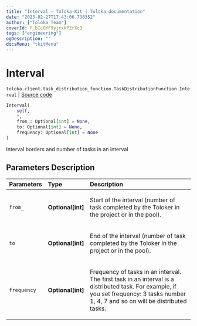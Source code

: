 ```yaml
---
title: "Interval — Toloka-Kit | Toloka documentation"
date: "2023-02-27T17:43:06.738352"
author: ["Toloka Team"]
coverId: F_bIcOYF9yjrxkPZrXc3
tags: ["engineering"]
ogDescription: ""
docsMenu: "tkitMenu"
---
```


# Interval
`toloka.client.task_distribution_function.TaskDistributionFunction.Interval` | [Source code](https://github.com/Toloka/toloka-kit/blob/v1.1.4/src/client/task_distribution_function.py#L36)

```python
Interval(
    self,
    *,
    from_: Optional[int] = None,
    to: Optional[int] = None,
    frequency: Optional[int] = None
)
```

Interval borders and number of tasks in an interval

## Parameters Description

| Parameters | Type | Description |
| :----------| :----| :-----------|
`from_`|**Optional\[int\]**|<p>Start of the interval (number of task completed by the Toloker in the project or in the pool).</p>
`to`|**Optional\[int\]**|<p>End of the interval (number of task completed by the Toloker in the project or in the pool).</p>
`frequency`|**Optional\[int\]**|<p>Frequency of tasks in an interval. The first task in an interval is a distributed task. For example, if you set frequency: 3 tasks number 1, 4, 7 and so on will be distributed tasks.</p>